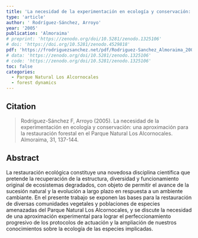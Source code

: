 ```yaml
---
title: 'La necesidad de la experimentación en ecología y conservación: una aproximación para la restauración forestal en el Parque Natural Los Alcornocales'
type: 'article'
author: ' Rodríguez-Sánchez, Arroyo'
year: '2005'
publication: 'Almoraima'
# preprint: 'https://zenodo.org/doi/10.5281/zenodo.1325106'
# doi: 'https://doi.org/10.5281/zenodo.4529818'
pdf: 'https://frodriguezsanchez.net/pdf/Rodriguez-Sanchez_Almoraima_2005.pdf'
# data: 'https://zenodo.org/doi/10.5281/zenodo.1325106'
# code: 'https://zenodo.org/doi/10.5281/zenodo.1325106'
toc: false
categories: 
  - Parque Natural Los Alcornocales
  - forest dynamics
---
```


## Citation

> Rodríguez-Sánchez F, Arroyo (2005). La necesidad de la experimentación en ecología y conservación: una aproximación para la restauración forestal en el Parque Natural Los Alcornocales. Almoraima, 31, 137-144. 

## Abstract

La restauración ecológica constituye una novedosa disciplina científica que pretende la recuperación de la estructura, diversidad y funcionamiento original de ecosistemas degradados, con objeto de permitir el avance de la sucesión natural y la evolución a largo plazo en respuesta a un ambiente cambiante. En el presente trabajo se exponen las bases para la restauración de diversas comunidades vegetales y poblaciones de especies amenazadas del Parque Natural Los Alcornocales, y se discute la necesidad de una aproximación experimental para lograr el perfeccionamiento progresivo de los protocolos de actuación y la ampliación de nuestros conocimientos sobre la ecología de las especies implicadas.


